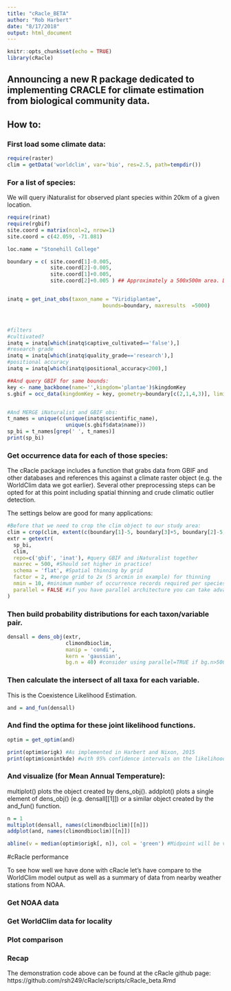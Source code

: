 ```yaml
---
title: "cRacle_BETA"
author: "Rob Harbert"
date: "8/17/2018"
output: html_document
---
```


```r
knitr::opts_chunk$set(echo = TRUE)
library(cRacle)
```

## Announcing a new R package dedicated to implementing CRACLE for climate estimation from biological community data.

## How to:

### First load some climate data:

```r
require(raster)
clim = getData('worldclim', var='bio', res=2.5, path=tempdir())
```

### For a list of species:

We will query iNaturalist for observed plant species within 20km of a given location. 

```r
require(rinat)
require(rgbif)
site.coord = matrix(ncol=2, nrow=1)
site.coord = c(42.059, -71.081)

loc.name = "Stonehill College"

boundary = c( site.coord[1]-0.005, 
              site.coord[2]-0.005, 
              site.coord[1]+0.005, 
              site.coord[2]+0.005 ) ## Approximately a 500x500m area. Distorted at higher latitudes


inatq = get_inat_obs(taxon_name = "Viridiplantae", 
                               bounds=boundary, maxresults  =5000)



#filters
#cultivated?
inatq = inatq[which(inatq$captive_cultivated=='false'),]
#research grade
inatq = inatq[which(inatq$quality_grade=='research'),]
#positional accuracy
inatq = inatq[which(inatq$positional_accuracy<200),]

##And query GBIF for same bounds:
key <- name_backbone(name='',kingdom='plantae')$kingdomKey
s.gbif = occ_data(kingdomKey = key, geometry=boundary[c(2,1,4,3)], limit=2000)


#And MERGE iNaturalist and GBIF obs:
t_names = unique(c(unique(inatq$scientific_name), 
                   unique(s.gbif$data$name)))
sp_bi = t_names[grep(' ', t_names)]
print(sp_bi)

```

### Get occurrence data for each of those species: 

The cRacle package includes a function that grabs data from GBIF and other databases and references this against a climate raster object (e.g. the WorldClim data we got earlier). Several other preprocessing steps can be opted for at this point including spatial thinning and crude climatic outlier detection.

The settings below are good for many applications:


```r
#Before that we need to crop the clim object to our study area:
clim = crop(clim, extent(c(boundary[1]-5, boundary[3]+5, boundary[2]-5, boundary[4]+5)))
extr = getextr(
  sp_bi,
  clim,
  repo=c('gbif', 'inat'), #query GBIF and iNaturalist together
  maxrec = 500, #Should set higher in practice! 
  schema = 'flat', #Spatial thinning by grid
  factor = 2, #merge grid to 2x (5 arcmin in example) for thinning
  nmin = 10, #minimum number of occurrence records required per species
  parallel = FALSE #if you have parallel architecture you can take advantage here
)
```

### Then build probability distributions for each taxon/variable pair.

```r
densall = dens_obj(extr,
                   climondbioclim,
                   manip = 'condi',
                   kern = 'gaussian',
                   bg.n = 40) #consider using parallel=TRUE if bg.n>500
```

### Then calculate the intersect of all taxa for each variable. 

This is the Coexistence Likelihood Estimation.

```r
and = and_fun(densall)

```

### And find the optima for these joint likelihood functions.
```r
optim = get_optim(and)

print(optim$origk) #As implemented in Harbert and Nixon, 2015
print(optim$conintkde) #with 95% confidence intervals on the likelihood distribution.
```

### And visualize (for Mean Annual Temperature):

multiplot() plots the object created by dens_obj(). addplot() plots a single element of dens_obj() (e.g. densall[[1]]) or a similar object created by the and_fun() function.

```r
n = 1
multiplot(densall, names(climondbioclim)[[n]])
addplot(and, names(climondbioclim)[[n]])

abline(v = median(optim$origk[, n]), col = 'green') #Midpoint will be very close to the optimum. Original method of Harbert and Nixon, 2015 returned a top 1% range to introduce some slop

```

#cRacle performance

To see how well we have done with cRacle let's have compare to the WorldClim model output as well as a summary of data from nearby weather stations from NOAA.

### Get NOAA data

### Get WorldClim data for locality

### Plot comparison




### Recap

The demonstration code above can be found at the cRacle github page: https://github.com/rsh249/cRacle/scripts/cRacle_beta.Rmd



